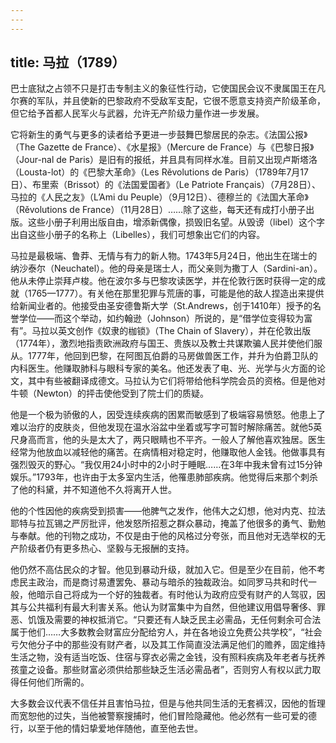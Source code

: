 ```yaml
---
---
---
```

title: 马拉（1789）
---




巴士底狱之占领不只是打击专制主义的象征性行动，它使国民会议不隶属国王在凡尔赛的军队，并且使新的巴黎政府不受敌军支配，它很不愿意支持资产阶级革命，但它给予首都人民军火与武器，允许无产阶级力量作进一步发展。

它将新生的勇气与更多的读者给予更进一步鼓舞巴黎居民的杂志。《法国公报》（The Gazette de France）、《水星报》（Mercure de France）与《巴黎日报》（Jour-nal de Paris）是旧有的报纸，并且具有同样水准。目前又出现卢斯塔洛（Lousta-lot）的《巴黎大革命》（Les Rěvolutions de Paris）（1789年7月17日）、布里索（Brissot）的《法国爱国者》（Le Patriote Français）（7月28日）、马拉的《人民之友》（L’Ami du Peuple）（9月12日）、德穆兰的《法国大革命》（Rěvolutions de France）（11月28日）……除了这些，每天还有成打小册子出版。这些小册子利用出版自由，增添新偶像，损毁旧名望。从毁谤（libel）这个字出自这些小册子的名称上（Libelles），我们可想象出它们的内容。

马拉是最极端、鲁莽、无情与有力的新人物。1743年5月24日，他出生在瑞士的纳沙泰尔（Neuchatel）。他的母亲是瑞士人，而父亲则为撒丁人（Sardini-an）。他从未停止崇拜卢梭。他在波尔多与巴黎攻读医学，并在伦敦行医时获得一定的成就（1765—1777）。有关他在那里犯罪与荒唐的事，可能是他的敌人捏造出来提供给新闻业者的。他接受由圣安德鲁斯大学（St.Andrews，创于1410年）授予的名誉学位——而这个举动，如约翰逊（Johnson）所说的，是“借学位变得较为富有”。马拉以英文创作《奴隶的枷锁》（The Chain of Slavery），并在伦敦出版（1774年），激烈地指责欧洲政府与国王、贵族以及教士共谋欺骗人民并使他们服从。1777年，他回到巴黎，在阿图瓦伯爵的马房做兽医工作，并升为伯爵卫队的内科医生。他赚取肺科与眼科专家的美名。他还发表了电、光、光学与火方面的论文，其中有些被翻译成德文。马拉认为它们将带给他科学院会员的资格。但是他对牛顿（Newton）的抨击使他受到了院士们的质疑。

他是一个极为骄傲的人，因受连续疾病的困累而敏感到了极端容易愤怒。他患上了难以治疗的皮肤炎，但他发现在温水浴盆中坐着或写字可暂时解除痛苦。就他5英尺身高而言，他的头是太大了，两只眼睛也不平齐。一般人了解他喜欢独居。医生经常为他放血以减轻他的痛苦。在病情相对稳定时，他赚取他人金钱。他做事具有强烈毁灭的野心。“我仅用24小时中的2小时于睡眠……在3年中我未曾有过15分钟娱乐。”1793年，也许由于太多室内生活，他罹患肺部疾病。他觉得后来那个刺杀了他的科黛，并不知道他不久将离开人世。

他的个性因他的疾病受到损害——他脾气之发作，他伟大之幻想，他对内克、拉法耶特与拉瓦锡之严厉批评，他发怒所招惹之群众暴动，掩盖了他很多的勇气、勤勉与奉献。他的刊物之成功，不仅是由于他的风格过分夸张，而且他对无选举权的无产阶级者仍有更多热心、坚毅与无报酬的支持。

他仍然不高估民众的才智。他见到暴动升级，就加入它。但是至少在目前，他不考虑民主政治，而是商讨易遭罢免、暴动与暗杀的独裁政治。如同罗马共和时代一般，他暗示自己将成为一个好的独裁者。有时他认为政府应受有财产的人驾驭，因其与公共福利有最大利害关系。他认为财富集中为自然，但他建议用倡导奢侈、罪恶、饥饿及需要的神权抵消它。“只要还有人缺乏民主必需品，无任何剩余可合法属于他们……大多数教会财富应分配给穷人，并在各地设立免费公共学校”，“社会亏欠他分子中的那些没有财产者，以及其工作简直没法满足他们的赡养，固定维持生活之物，没有适当吃饭、住宿与穿衣必需之金钱，没有照料疾病及年老者与抚养孩童之设备。那些财富必须供给那些缺乏生活必需品者”，否则穷人有权以武力取得任何他们所需的。

大多数会议代表不信任并且害怕马拉，但是与他共同生活的无套裤汉，因他的哲理而宽恕他的过失，当他被警察搜捕时，他们冒险隐藏他。他必然有一些可爱的德行，以至于他的情妇挚爱地伴随他，直至他去世。